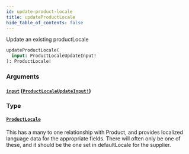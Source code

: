 ```yaml
---
id: update-product-locale
title: updateProductLocale
hide_table_of_contents: false
---
```



Update an existing productLocale

```graphql
updateProductLocale(
  input: ProductLocaleUpdateInput!
): ProductLocale!
```


### Arguments

#### [`input`](#) ([`ProductLocaleUpdateInput!`](/developers/demandhq-apis/demand-api/graphql/reference/inputs/product-locale-update-input))




### Type

#### [`ProductLocale`](/developers/demandhq-apis/demand-api/graphql/reference/objects/product-locale)

This has a many to one relationship with Product, and provides localized language data for the appropriate fields.
There will often only be one of these, and it should be the one set in defaultLocale for the supplier.




